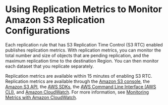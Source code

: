 # Using Replication Metrics to Monitor Amazon S3 Replication Configurations<a name="using-replication-metrics"></a>

Each replication rule that has S3 Replication Time Control \(S3 RTC\) enabled publishes replication metrics\. With replication metrics, you can monitor the total number and size of objects that are pending replication, and the maximum replication time to the destination Region\. You can then monitor each dataset that you replicate separately\. 

Replication metrics are available within 15 minutes of enabling S3 RTC\. Replication metrics are available through the [Amazon S3 console](https://console.aws.amazon.com/s3/), the [Amazon S3 API](https://docs.aws.amazon.com/AmazonS3/latest/API/), the [AWS SDKs](https://docs.aws.amazon.com/AmazonS3/latest/dev/UsingAWSSDK.html), the [AWS Command Line Interface \(AWS CLI\)](https://docs.aws.amazon.com/cli/latest/reference/), and [Amazon CloudWatch](https://docs.aws.amazon.com/AmazonCloudWatch/latest/DeveloperGuide/)\. For more information, see [Monitoring Metrics with Amazon CloudWatch](cloudwatch-monitoring.mdx)\. 